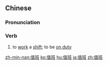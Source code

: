 ==Chinese==
{{zh-forms}}

===Pronunciation===
{{zh-pron
|m=zhíbān,er=y
|c=zik6 baan1
|h=pfs=chṳ̍t-pân
|mn=ti̍t-pan
|cat=v
}}

===Verb===
{{zh-verb}}

# to [[work]] a [[shift]]; to be [[on duty]]

[[zh-min-nan:值班]]
[[ko:值班]]
[[hu:值班]]
[[ja:值班]]
[[zh:值班]]